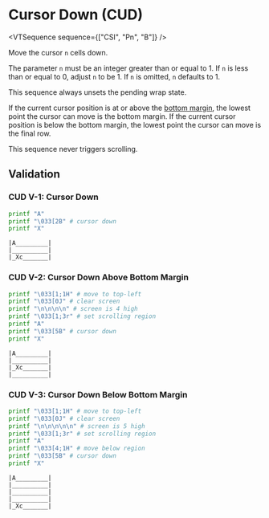 
# Cursor Down (CUD)

<VTSequence sequence={["CSI", "Pn", "B"]} />

Move the cursor `n` cells down.

The parameter `n` must be an integer greater than or equal to 1. If `n` is less than
or equal to 0, adjust `n` to be 1. If `n` is omitted, `n` defaults to 1.

This sequence always unsets the pending wrap state.

If the current cursor position is at or above the [bottom margin](#TODO),
the lowest point the cursor can move is the bottom margin. If the current
cursor position is below the bottom margin, the lowest point the cursor
can move is the final row.

This sequence never triggers scrolling.

## Validation

### CUD V-1: Cursor Down

```bash
printf "A"
printf "\033[2B" # cursor down
printf "X"
```

```
|A_________|
|__________|
|_Xc_______|
```

### CUD V-2: Cursor Down Above Bottom Margin

```bash
printf "\033[1;1H" # move to top-left
printf "\033[0J" # clear screen
printf "\n\n\n\n" # screen is 4 high
printf "\033[1;3r" # set scrolling region
printf "A"
printf "\033[5B" # cursor down
printf "X"
```

```
|A_________|
|__________|
|_Xc_______|
|__________|
```

### CUD V-3: Cursor Down Below Bottom Margin

```bash
printf "\033[1;1H" # move to top-left
printf "\033[0J" # clear screen
printf "\n\n\n\n\n" # screen is 5 high
printf "\033[1;3r" # set scrolling region
printf "A"
printf "\033[4;1H" # move below region
printf "\033[5B" # cursor down
printf "X"
```

```
|A_________|
|__________|
|__________|
|__________|
|_Xc_______|
```

